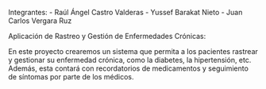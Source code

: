 Integrantes:
- Raúl Ángel Castro Valderas
- Yussef Barakat Nieto
- Juan Carlos Vergara Ruz

Aplicación de Rastreo y Gestión de Enfermedades Crónicas:

En este proyecto crearemos un sistema que permita a los pacientes rastrear y gestionar su enfermedad crónica, como la diabetes, la hipertensión, etc. Además, esta contará con recordatorios de medicamentos y seguimiento de síntomas por parte de los médicos.